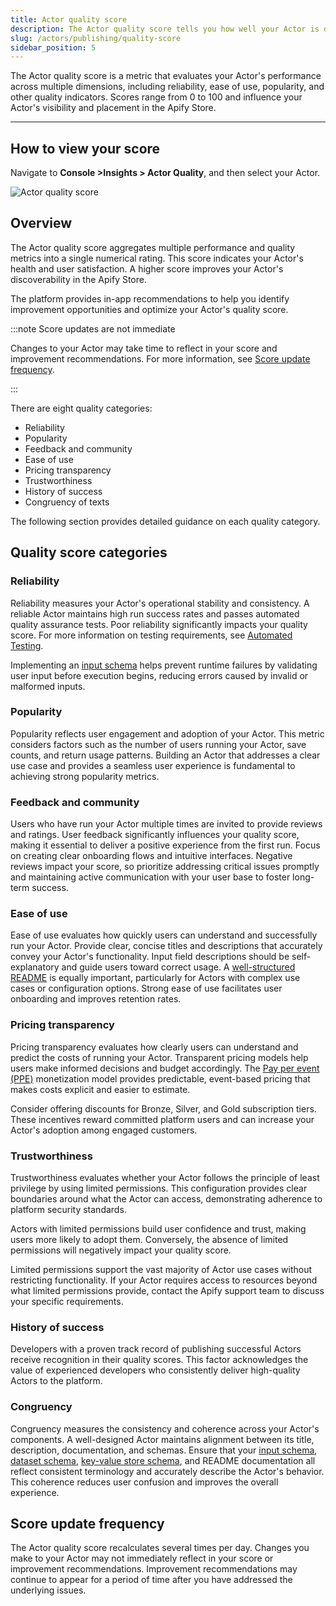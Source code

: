 ```yaml
---
title: Actor quality score
description: The Actor quality score tells you how well your Actor is doing in terms of reliability, ease of use, popularity and other quality indicators. The score ranges from 0 to 100 and influences your visibility in the Store.
slug: /actors/publishing/quality-score
sidebar_position: 5
---
```


The Actor quality score is a metric that evaluates your Actor's performance across multiple dimensions, including reliability, ease of use, popularity, and other quality indicators. Scores range from 0 to 100 and influence your Actor's visibility and placement in the Apify Store.

---

## How to view your score

Navigate to **Console >Insights > Actor Quality**, and then select your Actor.

![Actor quality score](./images/actor-quality-score.png)

## Overview

The Actor quality score aggregates multiple performance and quality metrics into a single numerical rating. This score indicates your Actor's health and user satisfaction. A higher score improves your Actor's discoverability in the Apify Store.

The platform provides in-app recommendations to help you identify improvement opportunities and optimize your Actor's quality score.

:::note Score updates are not immediate

Changes to your Actor may take time to reflect in your score and improvement recommendations. For more information, see [Score update frequency](#score-update-frequency).

:::

There are eight quality categories:

- Reliability
- Popularity
- Feedback and community
- Ease of use
- Pricing transparency
- Trustworthiness
- History of success
- Congruency of texts

The following section provides detailed guidance on each quality category.

## Quality score categories

### Reliability

Reliability measures your Actor's operational stability and consistency. A reliable Actor maintains high run success rates and passes automated quality assurance tests. Poor reliability significantly impacts your quality score. For more information on testing requirements, see [Automated Testing](https://docs.apify.com/platform/actors/publishing/test).

Implementing an [input schema](https://docs.apify.com/platform/actors/development/actor-definition/input-schema) helps prevent runtime failures by validating user input before execution begins, reducing errors caused by invalid or malformed inputs.

### Popularity

Popularity reflects user engagement and adoption of your Actor. This metric considers factors such as the number of users running your Actor, save counts, and return usage patterns. Building an Actor that addresses a clear use case and provides a seamless user experience is fundamental to achieving strong popularity metrics.

### Feedback and community

Users who have run your Actor multiple times are invited to provide reviews and ratings. User feedback significantly influences your quality score, making it essential to deliver a positive experience from the first run. Focus on creating clear onboarding flows and intuitive interfaces. Negative reviews impact your score, so prioritize addressing critical issues promptly and maintaining active communication with your user base to foster long-term success.

### Ease of use

Ease of use evaluates how quickly users can understand and successfully run your Actor. Provide clear, concise titles and descriptions that accurately convey your Actor's functionality. Input field descriptions should be self-explanatory and guide users toward correct usage. A [well-structured README](https://docs.apify.com/academy/actor-marketing-playbook/actor-basics/how-to-create-an-actor-readme) is equally important, particularly for Actors with complex use cases or configuration options. Strong ease of use facilitates user onboarding and improves retention rates.

### Pricing transparency

Pricing transparency evaluates how clearly users can understand and predict the costs of running your Actor. Transparent pricing models help users make informed decisions and budget accordingly. The [Pay per event (PPE)](https://docs.apify.com/platform/actors/publishing/monetize/pay-per-event) monetization model provides predictable, event-based pricing that makes costs explicit and easier to estimate.

Consider offering discounts for Bronze, Silver, and Gold subscription tiers. These incentives reward committed platform users and can increase your Actor's adoption among engaged customers.

### Trustworthiness

Trustworthiness evaluates whether your Actor follows the principle of least privilege by using limited permissions. This configuration provides clear boundaries around what the Actor can access, demonstrating adherence to platform security standards.

Actors with limited permissions build user confidence and trust, making users more likely to adopt them. Conversely, the absence of limited permissions will negatively impact your quality score.

Limited permissions support the vast majority of Actor use cases without restricting functionality. If your Actor requires access to resources beyond what limited permissions provide, contact the Apify support team to discuss your specific requirements.

### History of success

Developers with a proven track record of publishing successful Actors receive recognition in their quality scores. This factor acknowledges the value of experienced developers who consistently deliver high-quality Actors to the platform.

### Congruency

Congruency measures the consistency and coherence across your Actor's components. A well-designed Actor maintains alignment between its title, description, documentation, and schemas. Ensure that your [input schema](https://docs.apify.com/platform/actors/development/actor-definition/input-schema), [dataset schema](https://docs.apify.com/platform/actors/development/actor-definition/dataset-schema), [key-value store schema](https://docs.apify.com/platform/actors/development/actor-definition/key-value-store-schema), and README documentation all reflect consistent terminology and accurately describe the Actor's behavior. This coherence reduces user confusion and improves the overall experience.


## Score update frequency

The Actor quality score recalculates several times per day. Changes you make to your Actor may not immediately reflect in your score or improvement recommendations. Improvement recommendations may continue to appear for a period of time after you have addressed the underlying issues.

